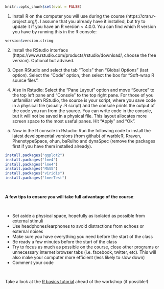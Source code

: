 &nbsp; 

```r

knitr::opts_chunk$set(eval = FALSE)

```

1) Install R on the computer you will use during the course (https://cran.r-project.org/). I assume that you already have it installed, but try to update it if you have an R version < 4.0.0. You can find which R version you have by running this in the R console:

```r

version$version.string

```

2) Install the RStudio interface (https://www.rstudio.com/products/rstudio/download/, choose the free version). Optional but advised.

3) Open RStudio and select the tab "Tools" then "Global Options" (last option). Select the "Code" option, then select the box for "Soft-wrap R source files".

4) Also in Rstudio: Select the "Pane Layout" option and move "Source" to the top left pane and "Console" to the top right pane. For those of you unfamiliar with RStudio, the source is your script, where you save code in a physical file (usually .R script) and the console prints the output of the code you run from the source. You can write code in the console, but it will not be saved in a physical file. This layout allocates more screen space to the most useful panes. Hit "Apply" and "Ok".

5) Now in the R console in Rstudio: Run the following code to install the latest developmental versions (from github) of warbleR, Rraven, PhenotypeSpace, ohun, baRulho and dynaSpec (remove the packages first if you have them installed already).

```r

install.packages("ggplot2") 
install.packages("lme4")
install.packages("lme4")
install.packages("MASS")
install.packages("viridis")
install.packages("lmerTest")
```


&nbsp; 

<div class="alert alert-warning">


**A few tips to ensure you will take full advantage of the course**:

&nbsp; 

  - Set aside a physical space, hopefully as isolated as possible from external stimuli
  - Use headphones/earphones to avoid distractions from echoes or external noises
  - Make sure you have everything you need before the start of the class
  - Be ready a few minutes before the start of the class
  - Try to focus as much as possible on the course, close other programs or unnecessary internet browser tabs (i.e. facebook, twitter, etc). This will also make your computer more efficient (less likely to slow down)
  - Comment your code

</div>


&nbsp; 

Take a look at the [R basics tutorial]() ahead of the workshop (if possible!)


